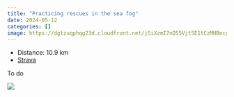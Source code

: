 ```yaml
---
title: "Practicing rescues in the sea fog"
date: 2024-05-12
categories: []
image: https://dgtzuqphqg23d.cloudfront.net/jSiXzmI7nD55VjtSE1tCzMHBecgNroCCEkje4GNSK-g-768x461.jpg
---
```


- Distance: 10.9 km
- [Strava](https://www.strava.com/activities/11393712782)

To do

![](https://dgtzuqphqg23d.cloudfront.net/jSiXzmI7nD55VjtSE1tCzMHBecgNroCCEkje4GNSK-g-768x461.jpg)



